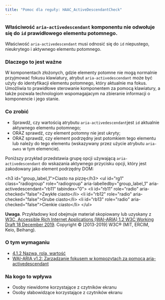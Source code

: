 ```yaml
---
title: "Pomoc dla reguły: HAAC_ActiveDescendantCheck"
---
```


<div className="toolHelp">
<Row>
<Column colLg={16} colMd={8} colSm={4} className="toolHead">

### Właściwość `aria-activedescendant` komponentu nie odwołuje się do `id` prawidłowego elementu potomnego.

<div id="locLevel"></div>

Właściwość `aria-activedescendant` musi odnosić się do `id` niepustego, nieukrytego i aktywnego elementu potomnego.

</Column>
</Row>
<Row>
<Column colLg={11} colMd={5} colSm={4} className="toolMain">

### Dlaczego to jest ważne
W komponentach złożonych, gdzie elementy potomne nie mogą normalnie przyjmować fokusu klawiatury, atrybut `aria-activedescendant` może być użyty do identyfikacji elementu potomnego, który aktualnie ma fokus. Umożliwia to prawidłowe sterowanie komponentem za pomocą klawiatury, a także pozwala technologiom wspomagajacym na zbieranie informacji o komponencie i jego stanie.

<div id="locSnippet"></div>

### Co zrobić

* Sprawdź, czy wartością atrybutu `aria-activedescendant`jest `id` aktualnie aktywnego elementu potomnego;
* ORAZ sprawdź, czy element potomny nie jest ukryty;
* ORAZ sprawdź, czy element podrzędny jest potomkiem tego elementu lub należy do tego elementu (wskazywany przez użycie atrybutu `aria-owns` w tym elemencie).

Poniższy przykład przedstawia grupę opcji używającą `aria-activedescendant` do wskazania aktywnego przycisku opcji, który jest zakodowany jako element podrzędny DOM:

<CodeSnippet type="multi" light={true}> 
   &lt;h3 id="group_label_1"&gt;Ciasto na pizzę&lt;/h3&gt;
   &lt;ul id="rg1" class="radiogroup" role="radiogroup" aria-labelledby="group_label_1" aria-activedescendant="rb11" tabindex="0"&gt;
     &lt;li id="rb11" role="radio" aria-checked="false"&gt;Zwykłe ciasto&lt;/li&gt;
     &lt;li id="rb12" role="radio" aria-checked="false"&gt;Grube ciasto&lt;/li&gt;
     &lt;li id="rb13" role="radio" aria-checked="false"&gt;Cienkie ciasto&lt;/li&gt;
   &lt;/ul&gt; 
   </CodeSnippet> 
   
**Uwaga**. Przykładowy kod obejmuje materiał skopiowany lub uzyskany z [W3C, Accessible Rich Internet Applications (WAI-ARIA) 1.2 W3C Working Draft 18 December 2019](https://www.w3.org/TR/wai-aria-1.2/#combobox). Copyright © [2013-2019] W3C® (MIT, ERCIM, Keio, Beihang).

</Column>
<Column colLg={5} colMd={3} colSm={4} className="toolLeft">

### O tym wymaganiu

* [4.1.2 Nazwa, rola, wartość](https://www.ibm.com/able/requirements/requirements/#4_1_2)
* [WAI-ARIA v1.2: Zarządzanie fokusem w kompozytach za pomocą aria-activedescendant](https://www.w3.org/TR/wai-aria-practices-1.2/#kbd_focus_activedescendant)

### Na kogo to wpływa

* Osoby niewidome korzystające z czytników ekranu
* Osoby słabowidzące korzystające z czytników ekranu

</Column>
</Row>
</div>

